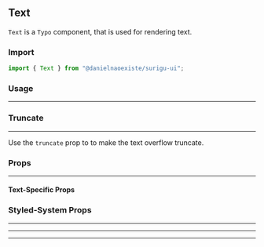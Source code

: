 

## Text

`Text` is a `Typo` component, that is used for rendering text.

### Import

```js
import { Text } from "@danielnaoexiste/surigu-ui";
```

### Usage

<Canvas>
  <Story id="typo-text--default" />
</Canvas>

<hr />

### Truncate

<hr />

Use the `truncate` prop to to make the text overflow truncate.

<Canvas>
  <Story id="typo-text--truncated" />
</Canvas>

### Props

<hr />

#### Text-Specific Props

<ArgsTable from={Text} />

### Styled-System Props

<hr />

<SpaceDocs />
<hr />
<ColorDocs />
<hr />
<TypographyDocs />
